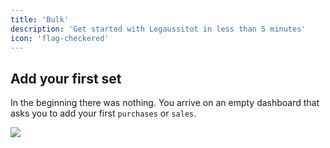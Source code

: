```yaml
---
title: 'Bulk'
description: 'Get started with Legaussitot in less than 5 minutes'
icon: 'flag-checkered'
---
```

## Add your first set

In the beginning there was nothing. You arrive on an empty dashboard that asks you to add your first `purchases` or `sales`.

<Frame caption="Dashboard on your first login.">
  <img src="/images/empty-dashboard.png" />
</Frame>